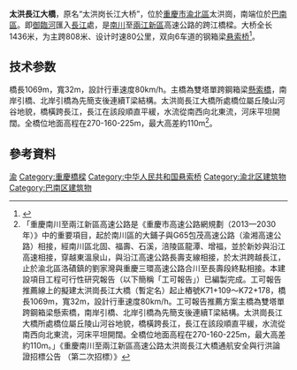 '''太洪長江大橋'''，原名“太洪岗长江大桥”，位於[[重慶市|重慶市]][[渝北區|渝北區]]太洪崗，南端位於[[巴南區|巴南區]]。即[[御臨河|御臨河]]匯入[[長江|長江]]處，是[[南川|南川]]至[[兩江新區|兩江新區]]高速公路的跨江橋樑。大桥全长1436米，为主跨808米、设计时速80公里，双向6车道的钢箱梁[[悬索桥|悬索桥]]<ref>{{cite news |author=刘艳 黎浪 |title=南两高速太洪长江特大桥换“新装” 预计下月具备通车条件 |url=http://cq.cqnews.net/html/2020-08/26/content_51055435.html |accessdate=2021-02-23 |publisher=华龙网 |date=2020-08-26}}</ref>。

== 技术参数==
橋長1069m，寬32m，設計行車速度80km/h。主橋為雙塔單跨鋼箱梁[[懸索橋|懸索橋]]，南岸引橋、北岸引橋為先簡支後連續T梁結構。太洪崗長江大橋所處橋位屬丘陵山河谷地貌，橋橫跨長江，長江在該段順直平緩，水流從南西向北東流，河床平坦開闊。全橋位地面高程在270-160-225m，最大高差約110m<ref>「重慶南川至兩江新區高速公路是《重慶市高速公路網規劃（2013—2030年）》中的重要項目，起於南川區的大鋪子與G65包茂高速公路（渝湘高速公路）相接，經南川區北固、福壽、石溪，涪陵區龍潭、增福，並於新妙與沿江高速相接，穿越東溫泉山，與沿江高速公路長壽支線相接，於太洪跨越長江，止於渝北區洛磧鎮的劉家灣與重慶三環高速公路合川至長壽段終點相接。本建設項目工程可行性研究報告（以下簡稱「工可報告」）已編製完成。工可報告推薦線上的擬建太洪崗長江大橋（暫定名）起止樁號K71+109～K72+178，橋長1069m，寬32m，設計行車速度80km/h。工可報告推薦方案主橋為雙塔單跨鋼箱梁懸索橋，南岸引橋、北岸引橋為先簡支後連續T梁結構。太洪崗長江大橋所處橋位屬丘陵山河谷地貌，橋橫跨長江，長江在該段順直平緩，水流從南西向北東流，河床平坦開闊。全橋位地面高程在270-160-225m，最大高差約110m。」《重慶南川至兩江新區高速公路太洪崗長江大橋通航安全與行洪論證招標公告 （第二次招標）》</ref>。

== 參考資料 ==
{{reflist}}

{{Crossings navbox
|structure= [[长江桥隧列表|桥梁与隧道]]
|place= [[长江|长江]]
|bridge= 太洪长江大桥
|bridge signs= {{中国高速公路名|S37|P=重庆}}
|upstream= [[明月峡长江大桥|明月峡长江大桥]]（建设中）
|upstream signs= {{中国铁路名|重庆铁路枢纽东环线}}
|downstream= [[渝怀铁路长寿长江大桥|渝怀铁路长寿长江大桥]]
|downstream signs= {{中国铁路名|渝怀铁路}}
}}
{{重慶橋樑}}

{{DEFAULTSORT:D}}
[[Category:長江大橋|渝]]
[[Category:重慶橋樑|Category:重慶橋樑]]
[[Category:中华人民共和国悬索桥|Category:中华人民共和国悬索桥]]
[[Category:渝北区建筑物|Category:渝北区建筑物]]
[[Category:巴南区建筑物|Category:巴南区建筑物]]